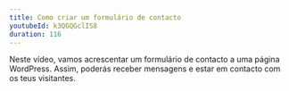 ```yaml
---
title: Como criar um formulário de contacto
youtubeId: k3QGQGclIS8
duration: 116
---
```


Neste vídeo, vamos acrescentar um formulário de contacto a uma página WordPress. Assim, poderás receber mensagens e estar em contacto com os teus visitantes.